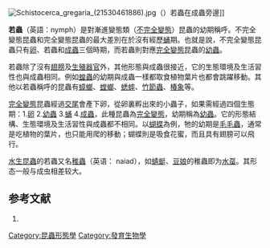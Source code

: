 {{expert|time=2014-07-29T21:52:16+00:00}}
{{refimprove|time=2014-07-29T21:52:16+00:00}}
[[File:Schistocerca_gregaria_(21530461886).jpg|thumb]]（{{lang|la|''Schistocerca gregaria''}}）若蟲在成蟲旁邊]]

'''若蟲'''（英語：nymph）是對漸進變態類（[[不完全變態|不完全變態]]）昆蟲的幼期稱呼。不完全變態昆蟲和完全變態昆蟲的最大差別在於沒有經歷[[蛹|蛹]]期。也就是說，不完全變態昆蟲只有[[卵|卵]]、若蟲和[[成蟲|成蟲]]三個時期，而若蟲則對應[[完全變態|完全變態]]昆蟲的[[幼蟲|幼蟲]]。  

若蟲除了沒有[[翅膀|翅膀]]及[[生殖器官|生殖器官]]外，其他形態與成蟲很接近，它的生態環境及生活習性也與成蟲相同。例如[[蝗蟲|蝗蟲]]的幼期與成蟲一樣都取食植物葉片也都會跳躍移動。其他以若蟲稱呼的昆蟲有[[蟑螂|蟑螂]]、[[螳螂|螳螂]]、[[蟋蟀|蟋蟀]]、[[竹節蟲|竹節蟲]]、[[椿象|椿象]]等。

[[完全變態|完全變態]]昆蟲經過[[交尾|交尾]]會產下卵，從卵裏孵出來的小蟲子，如果需經過四個生態期：1.[[卵|卵]] 2.[[幼蟲|幼蟲]] 3.[[蛹|蛹]] 4.[[成蟲|成蟲]]，此種昆蟲為[[完全變態|完全變態]]，幼期稱為[[幼蟲|幼蟲]]。它的形態結構、生態環境及生活習性與成蟲都不相同。以[[蝴蝶|蝴蝶]]為例，牠的幼期是[[毛毛蟲|毛毛蟲]]，通常是吃植物的葉片，也只能用爬的移動；蝴蝶則是吸食花蜜，而且具有翅膀可以飛行。

[[水生昆蟲|水生昆蟲]]的若蟲又名[[稚蟲|稚蟲]]（英语： naiad），如[[蜻蜓|蜻蜓]]、[[豆娘|豆娘]]的稚蟲即为[[水虿|水虿]]。其形态一般与成虫相差较大。

== 参考文献 ==
{{reflist}}
# {{Cite web |url= http://insect.cc.ntu.edu.tw/index.php?option=com_content&view=article&id=27&Itemid=11 |title= 昆蟲的一生 |author= 昆蟲數位化博物館 - 蟲蟲總動員 |date= 2009-10-10 |language= zh-hant |accessdate= 2011-10-22 }}{{dead link|date=2018年4月 |bot=InternetArchiveBot |fix-attempted=yes }}{{死鏈}}

[[Category:昆蟲形態學|Category:昆蟲形態學]]
[[Category:發育生物學|Category:發育生物學]]

<!--This link is right. A robot will take care of this once the English wiki is corrected -->